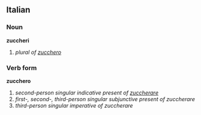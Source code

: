 ==Italian==
===Noun===
'''zuccheri'''

# ''plural of [[zucchero]]''

===Verb form===
'''zucchero'''

# ''second-person singular indicative present of [[zuccherare]]''
# ''first-, second-, third-person singular subjunctive present of zuccherare''
# ''third-person singular imperative of zuccherare''